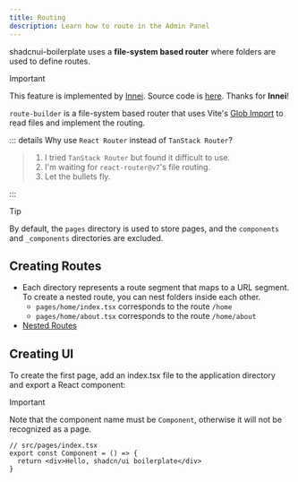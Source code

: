```yaml
---
title: Routing
description: Learn how to route in the Admin Panel
---
```


shadcnui-boilerplate uses a **file-system based router** where folders are used to define routes.

> [!IMPORTANT]
> This feature is implemented by [Innei](https://github.com/innei). Source code is [here](https://github.com/innei-template/vite-react-tailwind-template/blob/master/src/utils/route-builder.ts). Thanks for **Innei**!

`route-builder` is a file-system based router that uses Vite's [Glob Import](https://cn.vitejs.dev/guide/features#glob-import) to read files and implement the routing.

::: details Why use `React Router` instead of `TanStack Router`?

> 1. I tried `TanStack Router` but found it difficult to use.
> 2. I'm waiting for `react-router@v7`'s file routing.
> 3. Let the bullets fly.

:::

> [!TIP]
> By default, the `pages` directory is used to store pages, and the `components` and `_components` directories are excluded.

## Creating Routes

- Each directory represents a route segment that maps to a URL segment. To create a nested route, you can nest folders inside each other.
  - `pages/home/index.tsx` corresponds to the route `/home`
  - `pages/home/about.tsx` corresponds to the route `/home/about`
- [Nested Routes](./route-group.md)

## Creating UI

To create the first page, add an index.tsx file to the application directory and export a React component:

> [!IMPORTANT]
> Note that the component name must be `Component`, otherwise it will not be recognized as a page.

```tsx
// src/pages/index.tsx
export const Component = () => {
  return <div>Hello, shadcn/ui boilerplate</div>
}
```

